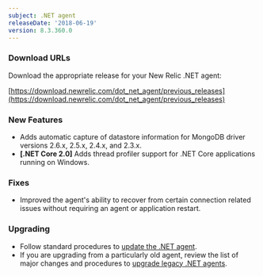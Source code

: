 ```yaml
---
subject: .NET agent
releaseDate: '2018-06-19'
version: 8.3.360.0
---
```


### Download URLs

Download the appropriate release for your New Relic .NET agent:

[https://download.newrelic.com/dot_net_agent/previous_releases](https://download.newrelic.com/dot_net_agent/previous_releases)

### New Features

* Adds automatic capture of datastore information for MongoDB driver versions 2.6.x, 2.5.x, 2.4.x, and 2.3.x.
* **\[.NET Core 2.0]** Adds thread profiler support for .NET Core applications running on Windows.

### Fixes

* Improved the agent's ability to recover from certain connection related issues without requiring an agent or application restart.

### Upgrading

* Follow standard procedures to [update the .NET agent](/docs/agents/net-agent/installation-configuration/update-net-agent).
* If you are upgrading from a particularly old agent, review the list of major changes and procedures to [upgrade legacy .NET agents](/docs/agents/net-agent/troubleshooting/upgrade-legacy-net-agents).
